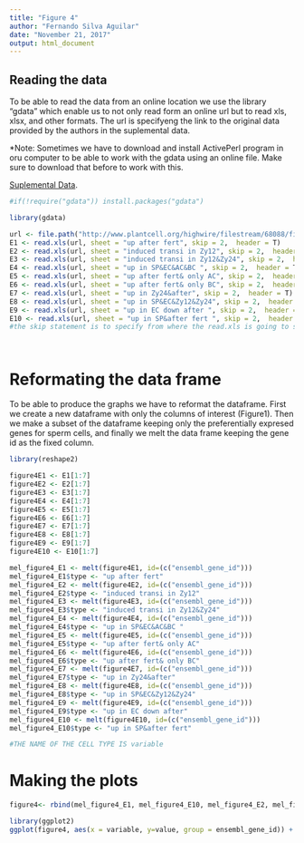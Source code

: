 ---
title: "Figure 4"
author: "Fernando Silva Aguilar"
date: "November 21, 2017"
output: html_document
---


## Reading the data
To be able to read the data from an online location we use the library "gdata" which enable us to not only read form an online url but to read xls, xlsx, and other formats. The url is specifyeng the link to the original data provided by the authors in the suplemental data. 

*Note: Sometimes we have to download and install ActivePerl program in oru computer to be able to work with the gdata using an online file. Make sure to download that before to work with this.

[Suplemental Data](http://www.plantcell.org/content/29/9/2106/tab-figures-data).

```{r}

#if(!require("gdata")) install.packages("gdata")

library(gdata)

url <- file.path("http://www.plantcell.org/highwire/filestream/68088/field_highwire_adjunct_files/5/TPC2017-LSB-00099R2_Supplemental_Data_Set_6.xlsx")
E1 <- read.xls(url, sheet = "up after fert", skip = 2,  header = T) 
E2 <- read.xls(url, sheet = "induced transi in Zy12", skip = 2,  header = T) 
E3 <- read.xls(url, sheet = "induced transi in Zy12&Zy24", skip = 2,  header = T) 
E4 <- read.xls(url, sheet = "up in SP&EC&AC&BC ", skip = 2,  header = T) 
E5 <- read.xls(url, sheet = "up after fert& only AC", skip = 2,  header = T) 
E6 <- read.xls(url, sheet = "up after fert& only BC", skip = 2,  header = T) 
E7 <- read.xls(url, sheet = "up in Zy24&after", skip = 2,  header = T) 
E8 <- read.xls(url, sheet = "up in SP&EC&Zy12&Zy24", skip = 2,  header = T) 
E9 <- read.xls(url, sheet = "up in EC down after ", skip = 2,  header = T) 
E10 <- read.xls(url, sheet = "up in SP&after fert ", skip = 2,  header = T) 
#the skip statement is to specify from where the read.xls is going to start the reading, in other words, where is the first observation.




```

# Reformating the data frame
To be able to produce the graphs we have to reformat the dataframe. First we create a new dataframe with only the columns of interest (Figure1). Then we make a subset of the dataframe keeping only the preferentially expresed genes for sperm cells, and finally we melt the data frame keeping the gene id as the fixed column. 


```{r}

library(reshape2)

figure4E1 <- E1[1:7]
figure4E2 <- E2[1:7]
figure4E3 <- E3[1:7]
figure4E4 <- E4[1:7]
figure4E5 <- E5[1:7]
figure4E6 <- E6[1:7]
figure4E7 <- E7[1:7]
figure4E8 <- E8[1:7]
figure4E9 <- E9[1:7]
figure4E10 <- E10[1:7]

mel_figure4_E1 <- melt(figure4E1, id=(c("ensembl_gene_id")))
mel_figure4_E1$type <- "up after fert"
mel_figure4_E2 <- melt(figure4E2, id=(c("ensembl_gene_id")))
mel_figure4_E2$type <- "induced transi in Zy12"
mel_figure4_E3 <- melt(figure4E3, id=(c("ensembl_gene_id")))
mel_figure4_E3$type <- "induced transi in Zy12&Zy24"
mel_figure4_E4 <- melt(figure4E4, id=(c("ensembl_gene_id")))
mel_figure4_E4$type <- "up in SP&EC&AC&BC "
mel_figure4_E5 <- melt(figure4E5, id=(c("ensembl_gene_id")))
mel_figure4_E5$type <- "up after fert& only AC"
mel_figure4_E6 <- melt(figure4E6, id=(c("ensembl_gene_id")))
mel_figure4_E6$type <- "up after fert& only BC"
mel_figure4_E7 <- melt(figure4E7, id=(c("ensembl_gene_id")))
mel_figure4_E7$type <- "up in Zy24&after"
mel_figure4_E8 <- melt(figure4E8, id=(c("ensembl_gene_id")))
mel_figure4_E8$type <- "up in SP&EC&Zy12&Zy24"
mel_figure4_E9 <- melt(figure4E9, id=(c("ensembl_gene_id")))
mel_figure4_E9$type <- "up in EC down after"
mel_figure4_E10 <- melt(figure4E10, id=(c("ensembl_gene_id")))
mel_figure4_E10$type <- "up in SP&after fert"

#THE NAME OF THE CELL TYPE IS variable

```

# Making the plots

```{r}

figure4<- rbind(mel_figure4_E1, mel_figure4_E10, mel_figure4_E2, mel_figure4_E3, mel_figure4_E4, mel_figure4_E5, mel_figure4_E6, mel_figure4_E7, mel_figure4_E8, mel_figure4_E9)

library(ggplot2)
ggplot(figure4, aes(x = variable, y=value, group = ensembl_gene_id)) + geom_line(color = "gray") + facet_wrap(~factor(figure4$type), scales = "free", shrink = TRUE) + theme_minimal() + scale_x_discrete(breaks = NULL) +  theme(panel.grid.major = element_blank(), panel.grid.minor = element_blank(), panel.background = element_rect() ) +   ylab("Transcript level (TPM)") + xlab("")


```


